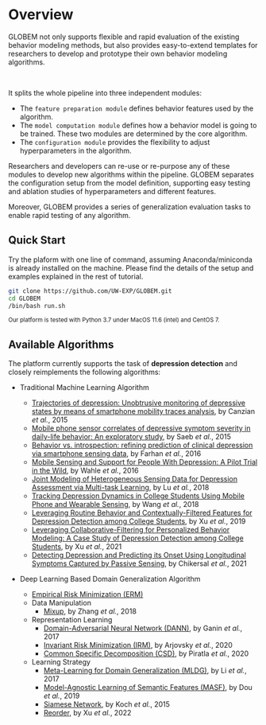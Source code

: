 
# Overview

GLOBEM not only supports flexible and rapid evaluation of the existing behavior modeling methods,
but also provides easy-to-extend templates for researchers to develop and prototype their own behavior modeling algorithms.

<br/>
<FullWidthImage
  src = "/images/platform_design.png"
  alt = "Overview of the GLOBEM platform"
/>

It splits the whole pipeline into three independent modules:
- The `feature preparation module` defines behavior features used by the algorithm.
- The `model computation module` defines how a behavior model is going to be trained. These two modules are determined by the core algorithm.
- The `configuration module` provides the flexibility to adjust hyperparameters in the algorithm.

Researchers and developers can re-use or re-purpose any of these modules to develop new algorithms within the pipeline.
GLOBEM separates the configuration setup from the model definition, supporting easy testing and ablation studies of hyperparameters and different features.

Moreover, GLOBEM provides a series of generalization evaluation tasks to enable rapid testing of any algorithm.

## Quick Start

Try the plaform with one line of command, assuming Anaconda/miniconda is already installed on the machine.
Please find the details of the setup and examples explained in the rest of tutorial.

```sh
git clone https://github.com/UW-EXP/GLOBEM.git
cd GLOBEM
/bin/bash run.sh
```

<sup> Our platform is tested with Python 3.7 under MacOS 11.6 (intel) and CentOS 7. </sup>


## Available Algorithms

The platform currently supports the task of **depression detection** and closely reimplements the following algorithms:

* Traditional Machine Learning Algorithm
  - [Trajectories of depression: Unobtrusive monitoring of depressive states by means of smartphone mobility traces analysis](https://doi.org/10.1145/2750858.2805845), by Canzian *et al.*, 2015
  - [Mobile phone sensor correlates of depressive symptom severity in daily-life behavior: An exploratory study](https://doi.org/10.2196/jmir.4273), by Saeb *et al.*, 2015 
  - [Behavior vs. introspection: refining prediction of clinical depression via smartphone sensing data](https://doi.org/10.1109/WH.2016.7764553), by Farhan *et al.*, 2016
  - [Mobile Sensing and Support for People With Depression: A Pilot Trial in the Wild](https://doi.org/10.2196/mhealth.5960), by Wahle *et al.*, 2016 
  - [Joint Modeling of Heterogeneous Sensing Data for Depression Assessment via Multi-task Learning](https://dl.acm.org/doi/10.1145/3191753), by Lu *et al.*, 2018
  - [Tracking Depression Dynamics in College Students Using Mobile Phone and Wearable Sensing](https://dl.acm.org/doi/10.1145/3191775), by Wang *et al.*, 2018
  - [Leveraging Routine Behavior and Contextually-Filtered Features for Depression Detection among College Students](https://doi.org/10.1145/3351274), by Xu *et al.*, 2019
  - [Leveraging Collaborative-Filtering for Personalized Behavior Modeling: A Case Study of Depression Detection among College Students](https://doi.org/10.1145/3448107), by Xu *et al.*, 2021
  - [Detecting Depression and Predicting its Onset Using Longitudinal Symptoms Captured by Passive Sensing](https://doi.org/10.1145/3422821), by Chikersal *et al.*, 2021

* Deep Learning Based Domain Generalization Algorithm
  - [Empirical Risk Minimization (ERM)](https://ieeexplore.ieee.org/abstract/document/788640)
  - Data Manipulation
    - [Mixup](http://arxiv.org/abs/1710.09412), by Zhang *et al.*, 2018
  - Representation Learning
    - [Domain-Adversarial Neural Network (DANN)](https://doi.org/10.1007/978-3-319-58347-1_10), by Ganin *et al.*, 2017
    - [Invariant Risk Minimization (IRM)](http://arxiv.org/abs/1907.02893), by Arjovsky *et al.*, 2020
    - [Common Specific Decomposition (CSD)](http://arxiv.org/abs/2003.12815), by Piratla *et al.*, 2020
  - Learning Strategy
    - [Meta-Learning for Domain Generalization (MLDG)](http://arxiv.org/abs/1710.03463), by Li *et al.*, 2017
    - [Model-Agnostic Learning of Semantic Features (MASF)](http://arxiv.org/abs/1910.13580), by Dou *et al.*, 2019
    - [Siamese Network](http://www.cs.toronto.edu/~gkoch/files/msc-thesis.pdf), by Koch *et al.*, 2015
    - [Reorder](https://github.com/UW-EXP/GLOBEM/blob/main/algorithm/dl_reorder.py), by Xu *et al.*, 2022



